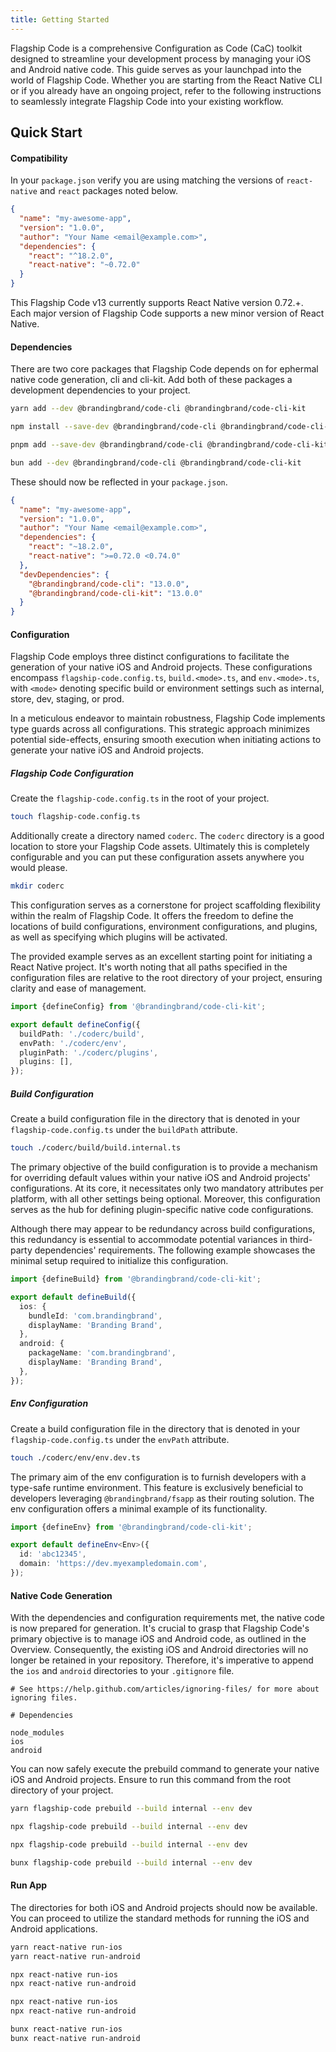 ```yaml
---
title: Getting Started
---
```


Flagship Code is a comprehensive Configuration as Code (CaC) toolkit designed to streamline your development process by managing your iOS and Android native code. This guide serves as your launchpad into the world of Flagship Code. Whether you are starting from the React Native CLI or if you already have an ongoing project, refer to the following instructions to seamlessly integrate Flagship Code into your existing workflow.

## Quick Start

#### Compatibility

In your `package.json` verify you are using matching the versions of `react-native` and `react` packages noted below.

```json '"react": "^18.2.0",' '"react-native": "~0.72.0"' title="package.json"
{
  "name": "my-awesome-app",
  "version": "1.0.0",
  "author": "Your Name <email@example.com>",
  "dependencies": {
    "react": "^18.2.0",
    "react-native": "~0.72.0"
  }
}
```

This Flagship Code v13 currently supports React Native version 0.72.+. Each major version of Flagship Code supports a new minor version of React Native.

#### Dependencies

There are two core packages that Flagship Code depends on for ephermal native code generation, cli and cli-kit. Add both of these packages a development dependencies to your project.


<Tabs>
<TabItem label="yarn">

```sh
yarn add --dev @brandingbrand/code-cli @brandingbrand/code-cli-kit
```

</TabItem>
<TabItem label="npm">

```sh
npm install --save-dev @brandingbrand/code-cli @brandingbrand/code-cli-kit
```

</TabItem>
<TabItem label="pnpm">

```sh
pnpm add --save-dev @brandingbrand/code-cli @brandingbrand/code-cli-kit
```

</TabItem>
<TabItem label="bun">

```sh
bun add --dev @brandingbrand/code-cli @brandingbrand/code-cli-kit
```

</TabItem>
</Tabs>

These should now be reflected in your `package.json`.

```json title="package.json" ins={10-11}
{
  "name": "my-awesome-app",
  "version": "1.0.0",
  "author": "Your Name <email@example.com>",
  "dependencies": {
    "react": "~18.2.0",
    "react-native": ">=0.72.0 <0.74.0"
  },
  "devDependencies": {
    "@brandingbrand/code-cli": "13.0.0",
    "@brandingbrand/code-cli-kit": "13.0.0"
  }
}
```

#### Configuration

Flagship Code employs three distinct configurations to facilitate the generation of your native iOS and Android projects. These configurations encompass `flagship-code.config.ts`, `build.<mode>.ts`, and `env.<mode>.ts`, with `<mode>` denoting specific build or environment settings such as internal, store, dev, staging, or prod.

In a meticulous endeavor to maintain robustness, Flagship Code implements type guards across all configurations. This strategic approach minimizes potential side-effects, ensuring smooth execution when initiating actions to generate your native iOS and Android projects.

##### Flagship Code Configuration

Create the `flagship-code.config.ts` in the root of your project.

```sh
touch flagship-code.config.ts
```

Additionally create a directory named `coderc`. The `coderc` directory is a good location to store your Flagship Code assets. Ultimately this is completely configurable and you can put these configuration assets anywhere you would please.

```sh
mkdir coderc
```

This configuration serves as a cornerstone for project scaffolding flexibility within the realm of Flagship Code. It offers the freedom to define the locations of build configurations, environment configurations, and plugins, as well as specifying which plugins will be activated.

The provided example serves as an excellent starting point for initiating a React Native project. It's worth noting that all paths specified in the configuration files are relative to the root directory of your project, ensuring clarity and ease of management.

```ts title="flagship-code.config.ts"
import {defineConfig} from '@brandingbrand/code-cli-kit';

export default defineConfig({
  buildPath: './coderc/build',
  envPath: './coderc/env',
  pluginPath: './coderc/plugins',
  plugins: [],
});
```

##### Build Configuration

Create a build configuration file in the directory that is denoted in your `flagship-code.config.ts` under the `buildPath` attribute.

```sh
touch ./coderc/build/build.internal.ts
```

The primary objective of the build configuration is to provide a mechanism for overriding default values within your native iOS and Android projects' configurations. At its core, it necessitates only two mandatory attributes per platform, with all other settings being optional. Moreover, this configuration serves as the hub for defining plugin-specific native code configurations.

Although there may appear to be redundancy across build configurations, this redundancy is essential to accommodate potential variances in third-party dependencies' requirements. The following example showcases the minimal setup required to initialize this configuration.

```ts title="build.internal.ts"
import {defineBuild} from '@brandingbrand/code-cli-kit';

export default defineBuild({
  ios: {
    bundleId: 'com.brandingbrand',
    displayName: 'Branding Brand',
  },
  android: {
    packageName: 'com.brandingbrand',
    displayName: 'Branding Brand',
  },
});
```

##### Env Configuration

Create a build configuration file in the directory that is denoted in your `flagship-code.config.ts` under the `envPath` attribute.

```sh
touch ./coderc/env/env.dev.ts
```

The primary aim of the env configuration is to furnish developers with a type-safe runtime environment. This feature is exclusively beneficial to developers leveraging `@brandingbrand/fsapp` as their routing solution. The env configuration offers a minimal example of its functionality.

```ts title="env.dev.ts"
import {defineEnv} from '@brandingbrand/code-cli-kit';

export default defineEnv<Env>({
  id: 'abc12345',
  domain: 'https://dev.myexampledomain.com',
});
```

#### Native Code Generation

With the dependencies and configuration requirements met, the native code is now prepared for generation. It's crucial to grasp that Flagship Code's primary objective is to manage iOS and Android code, as outlined in the Overview. Consequently, the existing iOS and Android directories will no longer be retained in your repository. Therefore, it's imperative to append the `ios` and `android` directories to your `.gitignore` file.

```.gitignore title=".gitignore" ins={6-7}
# See https://help.github.com/articles/ignoring-files/ for more about ignoring files.

# Dependencies

node_modules
ios
android
```

You can now safely execute the prebuild command to generate your native iOS and Android projects. Ensure to run this command from the root directory of your project.

<Tabs>
<TabItem label="yarn">

```sh
yarn flagship-code prebuild --build internal --env dev
```

</TabItem>
<TabItem label="npm">

```sh
npx flagship-code prebuild --build internal --env dev
```

</TabItem>
<TabItem label="pnpm">

```sh
npx flagship-code prebuild --build internal --env dev
```

</TabItem>
<TabItem label="bun">

```sh
bunx flagship-code prebuild --build internal --env dev
```

</TabItem>
</Tabs>

#### Run App

The directories for both iOS and Android projects should now be available. You can proceed to utilize the standard methods for running the iOS and Android applications.

<Tabs>
<TabItem label="yarn">

```sh
yarn react-native run-ios
yarn react-native run-android
```

</TabItem>
<TabItem label="npm">

```sh
npx react-native run-ios
npx react-native run-android
```

</TabItem>
<TabItem label="pnpm">

```sh
npx react-native run-ios
npx react-native run-android
```

</TabItem>
<TabItem label="bun">

```sh
bunx react-native run-ios
bunx react-native run-android
```

</TabItem>
</Tabs>
